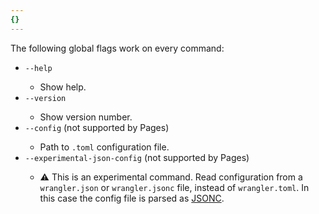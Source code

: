 ```yaml
---
{}
---
```



The following global flags work on every command:

- `--help` <Type text="boolean" />
  - Show help.
- `--version` <Type text="boolean" />
  - Show version number.
- `--config` <Type text="string" /> (not supported by Pages)
  - Path to `.toml` configuration file.
- `--experimental-json-config` <Type text="boolean" /> (not supported by Pages)
  - ⚠️ This is an experimental command. Read configuration from a `wrangler.json` or `wrangler.jsonc` file, instead of `wrangler.toml`. In this case the config file is parsed as [JSONC](https://code.visualstudio.com/docs/languages/json#_json-with-comments).